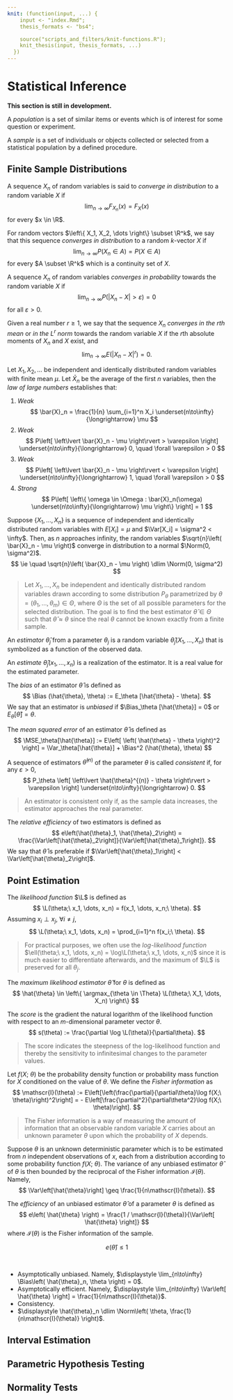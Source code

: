 ```yaml
---
knit: (function(input, ...) {
    input <- "index.Rmd";
    thesis_formats <- "bs4";

    source("scripts_and_filters/knit-functions.R");
    knit_thesis(input, thesis_formats, ...)
  })
---
```


# Statistical Inference

::: {.rmdcaution}
**This section is still in development.**
:::

::: {.definition name="Population"}
A _population_ is a set of similar items or events which is of interest for some question or experiment.
:::

::: {.definition name="Sample"}
A _sample_ is a set of individuals or objects collected or selected from a statistical population by a defined procedure.
:::

## Finite Sample Distributions

::: {.definition name="Convergence in Distribution"}
A sequence $\displaystyle X_n$ of random variables is said to _converge in distribution_ to a random variable $X$ if
$$
\lim_{n\to\infty} F_{X_n}(x) = F_X(x)
$$
for every $x \in \R$.

For random vectors $\left\{ X_1, X_2, \dots \right\} \subset \R^k$, we say that this sequence _converges in distribution_ to a random $k$-vector $X$ if
$$
\lim_{n\to\infty} P(X_n\in A) = P(X\in A)
$$
for every $A \subset \R^k$ which is a continuity set of $X$.
:::

::: {.definition name="Convergence in Probability"}
A sequence $\displaystyle X_n$ of random variables _converges in probability_ towards the random variable $X$ if
$$
\lim_{n\to\infty} P\left( \left\lvert X_n - X \right\rvert > \varepsilon \right) = 0
$$
for all $\varepsilon > 0$.
:::

::: {.definition name="Convergence in Mean"}
Given a real number $r \geq 1$, we say that the sequence $X_n$ _converges in the $r$th mean_ or _in the $L^r$ norm_ towards the random variable $X$ if the $r$th absolute moments of $X_n$ and $X$ exist, and
$$
\lim_{n\to\infty} E\left( \left\lvert X_n - X \right\rvert^r \right) = 0.
$$
:::

::: {.theorem name="Law of Large Numbers"}
Let $X_1, X_2, \dots$ be independent and identically distributed random variables with finite mean $\mu$. Let $\bar{X}_n$ be the average of the first $n$ variables, then the _law of large numbers_ establishes that:

1. _Weak_
$$
\bar{X}_n = \frac{1}{n} \sum_{i=1}^n X_i \underset{n\to\infty}{\longrightarrow} \mu
$$
2. _Weak_
$$
P\left[ \left\lvert \bar{X}_n - \mu \right\rvert > \varepsilon \right] \underset{n\to\infty}{\longrightarrow} 0, \quad \forall \varepsilon > 0
$$
3. _Weak_
$$
P\left[ \left\lvert \bar{X}_n - \mu \right\rvert < \varepsilon \right] \underset{n\to\infty}{\longrightarrow} 1, \quad \forall \varepsilon > 0
$$
4. _Strong_
$$
P\left[ \left\{ \omega \in \Omega : \bar{X}_n(\omega) \underset{n\to\infty}{\longrightarrow} \mu \right\} \right] = 1
$$
:::

::: {.theorem name="Central Limit Theorem"}
Suppose $\left\{X_1, \dots, X_n\right\}$ is a sequence of independent and identically distributed random variables with $E[X_i] = \mu$ and $\Var[X_i] = \sigma^2 < \infty$. Then, as $n$ approaches infinity, the random variables $\sqrt{n}\left( \bar{X}_n - \mu \right)$ converge in distribution to a normal $\Norm(0, \sigma^2)$.
$$
\ie \quad \sqrt{n}\left( \bar{X}_n - \mu \right) \dlim \Norm(0, \sigma^2)
$$
:::

> Let $X_1, \dots, X_n$ be independent and identically distributed random variables drawn according to some distribution $P_\theta$ parametrized by $\theta = (\theta_1, \dots, \theta_m) \in \Theta$, where $\Theta$ is the set of all possible parameters for the selected distribution. The goal is to find the best estimator $\hat{\theta} \in \Theta$ such that $\hat{\theta} \approx \theta$ since the real $\theta$ cannot be known exactly from a finite sample.

::: {.definition name="Estimator"}
An _estimator_ $\hat{\theta}_j$ from a parameter $\theta_j$ is a random variable $\hat{\theta}_j(X_1, \dots, X_n)$ that is symbolized as a function of the observed data.
:::

::: {.definition name="Estimate"}
An _estimate_ $\hat{\theta}_j(x_1, \dots, x_n)$ is a realization of the estimator. It is a real value for the estimated parameter.
:::

::: {.definition name="Bias"}
The _bias_ of an estimator $\hat{\theta}$ is defined as
$$
\Bias (\hat{\theta}, \theta) := E_\theta [\hat{\theta} - \theta].
$$
We say that an estimator is _unbiased_ if $\Bias_\theta [\hat{\theta}] = 0$ or $E_\theta [\hat{\theta}] = \theta$.
:::

::: {.definition name="Mean Squared Error"}
The _mean squared error_ of an estimator $\hat{\theta}$ is defined as
$$
\MSE_\theta[\hat{\theta}] := E\left[ \left( \hat{\theta} - \theta \right)^2 \right] = \Var_\theta[\hat{\theta}] + \Bias^2 (\hat{\theta}, \theta)
$$
:::

::: {.definition name="Consistency"}
A sequence of estimators $\hat{\theta}^{(n)}$ of the parameter $\theta$ is called _consistent_ if, for any $\varepsilon > 0$,
$$
P_\theta \left[ \left\lvert \hat{\theta}^{(n)} - \theta \right\rvert > \varepsilon \right] \underset{n\to\infty}{\longrightarrow} 0.
$$

> An estimator is consistent only if, as the sample data increases, the estimator approaches the real parameter.
:::

::: {.definition name="Relative Efficiency"}
The _relative efficiency_ of two estimators is defined as
$$
e\left(\hat{\theta}_1, \hat{\theta}_2\right) = \frac{\Var\left[\hat{\theta}_2\right]}{\Var\left[\hat{\theta}_1\right]}.
$$
We say that $\hat{\theta}$ is preferable if $\Var\left[\hat{\theta}_1\right] < \Var\left[\hat{\theta}_2\right]$.
:::

## Point Estimation

::: {.definition name="Likelihood Function"}
The _likelihood function_ $\L$ is defined as
$$
\L(\theta;\ x_1, \dots, x_n) = f(x_1, \dots, x_n;\ \theta).
$$
Assuming $x_i \perp x_j$, $\forall i \neq j$,
$$
\L(\theta;\ x_1, \dots, x_n) = \prod_{i=1}^n f(x_i;\ \theta).
$$

> For practical purposes, we often use the _log-likelihood function_ $\ell(\theta;\ x_1, \dots, x_n) = \log\L(\theta;\ x_1, \dots, x_n)$ since it is much easier to differentiate afterwards, and the maximum of $\L$ is preserved for all $\theta_j$.

:::

::: {.definition name="Maximum Likelihood Estimator"}
The _maximum likelihood estimator_ $\hat{\theta}$ for $\theta$ is defined as
$$
\hat{\theta} \in \left\{ \argmax_{\theta \in \Theta} \L(\theta;\ X_1, \dots, X_n) \right\}
$$
:::

::: {.definition name="Score"}
The _score_ is the gradient the natural logarithm of the likelihood function with respect to an $m$-dimensional parameter vector $\theta$.
$$
s(\theta) := \frac{\partial \log \L(\theta)}{\partial\theta}.
$$

> The score indicates the steepness of the log-likelihood function and thereby the sensitivity to infinitesimal changes to the parameter values.
:::

::: {.definition name="Fisher Information"}
Let $f(X;\ \theta)$ be the probability density function or probability mass function for $X$ conditioned on the value of $\theta$. We define the _Fisher information_ as
$$
\mathscr{I}(\theta) := E\left[\left(\frac{\partial}{\partial\theta}\log f(X;\ \theta)\right)^2\right] = - E\left[\frac{\partial^2}{\partial\theta^2}\log f(X;\ \theta)\right].
$$

> The Fisher information is a way of measuring the amount of information that an observable random variable $X$ carries about an unknown parameter $\theta$ upon which the probability of $X$ depends.
:::

::: {.definition name="Cramér–Rao Bound"}
Suppose $\theta$ is an unknown deterministic parameter which is to be estimated from $n$ independent observations of $x$, each from a distribution according to some probability function $f(X;\ \theta)$. The variance of any unbiased estimator $\hat{\theta}$ of $\theta$ is then bounded by the reciprocal of the Fisher information $\mathscr{I}(\theta)$. Namely,
$$
\Var\left[\hat{\theta}\right] \geq \frac{1}{n\mathscr{I}(\theta)}.
$$
:::

::: {.definition name="Efficiency"}
The _efficiency_ of an unbiased estimator $\hat{\theta}$ of a parameter $\theta$ is defined as
$$
e\left( \hat{\theta} \right) = \frac{1 / \mathscr{I}(\theta)}{\Var\left[ \hat{\theta} \right]}
$$
where $\mathscr{I}(\theta)$ is the Fisher information of the sample.
:::

::: {.proposition}
$$
e\left( \hat{\theta} \right) \leq 1
$$
:::

::: {.remark name="Maximum Likelihood Estimator Properties"}
<br/>

* Asymptotically unbiased. Namely, $\displaystyle \lim_{n\to\infty} \Bias\left( \hat{\theta}_n, \theta \right) = 0$.
* Asymptotically efficient. Namely, $\displaystyle \lim_{n\to\infty} \Var\left[ \hat{\theta} \right] = \frac{1}{n\mathscr{I}(\theta)}$.
* Consistency.
* $\displaystyle \hat{\theta}_n \dlim \Norm\left( \theta, \frac{1}{n\mathscr{I}(\theta)} \right)$.
:::

## Interval Estimation

## Parametric Hypothesis Testing

## Normality Tests




















